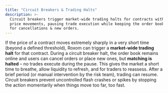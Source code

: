```yaml
---
title: "Circuit Breakers & Trading Halts"
description: >-
  Circuit breakers trigger market-wide trading halts for contracts with extreme
  price movements, pausing trade execution while keeping the order book active
  for cancellations & new orders.
---
```


If the price of a contract moves extremely sharply in a very short time (beyond a defined threshold), Roxom can trigger a **market-wide trading halt** for that contract. During a circuit breaker halt, the order book remains online and users can cancel orders or place new ones, but **matching is halted** – no trades execute during the pause. This gives the market a short time to breathe, allow liquidity to refresh, and for traders to reassess. After a brief period (or manual intervention by the risk team), trading can resume. Circuit breakers prevent uncontrolled flash crashes or spikes by stopping the action momentarily when things move too far, too fast.